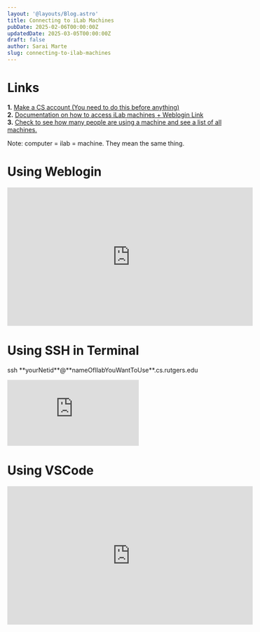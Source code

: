 ```yaml
---
layout: '@layouts/Blog.astro'
title: Connecting to iLab Machines
pubDate: 2025-02-06T00:00:00Z 
updatedDate: 2025-03-05T00:00:00Z
draft: false
author: Sarai Marte
slug: connecting-to-ilab-machines
---
```



# Links 

**1.** <a href = "https://services.cs.rutgers.edu/accounts/">Make a CS account (You need to do this before anything) </a>    
**2.** <a href = "https://resources.cs.rutgers.edu/docs/using-cs-weblogin-to-access-ilab-machines/">Documentation on how to access iLab machines + Weblogin Link</a>  
**3.** <a href = "https://report.cs.rutgers.edu/nagiosnotes/iLab-machines.html">Check to see how many people are using a machine and see a list of all machines.</a>  

Note: computer = ilab = machine. They mean the same thing. 

# Using Weblogin 

<iframe width="560" height="315" src="https://www.youtube.com/embed/QpkQ71KG6nM?si=XMmYDH3VTfHOSzTI&amp;start=235" title="YouTube video player" frameborder="0" allow="accelerometer; autoplay; clipboard-write; encrypted-media; gyroscope; picture-in-picture; web-share" referrerpolicy="strict-origin-when-cross-origin" allowfullscreen></iframe>

# Using SSH in Terminal

<RuleBox>
<p>ssh **yourNetid**@**nameOfIlabYouWantToUse**.cs.rutgers.edu</p>
</RuleBox>

<iframe src="https://www.youtube.com/embed/QpkQ71KG6nM?si=ChDg5Lvfi8_a6BtL&amp;start=553" title="YouTube video player" frameborder="0" allow="accelerometer; autoplay; clipboard-write; encrypted-media; gyroscope; picture-in-picture; web-share" referrerpolicy="strict-origin-when-cross-origin" allowfullscreen></iframe>

# Using VSCode

<iframe width="560" height="315" src="https://www.youtube.com/embed/QpkQ71KG6nM?si=dGSYR0ZUeSqnDXA0&amp;start=818" title="YouTube video player" frameborder="0" allow="accelerometer; autoplay; clipboard-write; encrypted-media; gyroscope; picture-in-picture; web-share" referrerpolicy="strict-origin-when-cross-origin" allowfullscreen></iframe>
